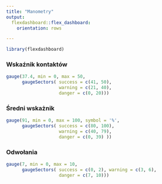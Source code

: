 ```yaml
---
title: "Manometry"
output: 
  flexdashboard::flex_dashboard:
    orientation: rows

---
```


```r
library(flexdashboard)
```



### Wskaźnik kontaktów

```r
gauge(37.4, min = 0, max = 50, 
      gaugeSectors( success = c(41, 50), 
                    warning = c(21, 40), 
                    danger = c(0, 20)))
```


### Średni wskażnik

```r

gauge(91, min = 0, max = 100, symbol = '%', 
      gaugeSectors( success = c(80, 100), 
                    warning = c(40, 79), 
                    danger = c(0, 39) ))
```

### Odwołania

```r
gauge(7, min = 0, max = 10, 
      gaugeSectors( success = c(0, 2), warning = c(3, 6),
                    danger = c(7, 10)))
```

